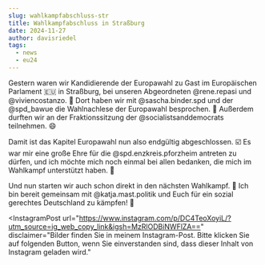 ```yaml
---
slug: wahlkampfabschluss-str
title: Wahlkampfabschluss in Straßburg
date: 2024-11-27
author: davisriedel
tags:
  - news
  - eu24
---
```

Gestern waren wir Kandidierende der Europawahl zu Gast im Europäischen Parlament 🇪🇺 in Straßburg, bei unseren Abgeordneten @rene.repasi und @viviencostanzo. 💪 Dort haben wir mit @sascha.binder.spd und der @spd_bawue die Wahlnachlese der Europawahl besprochen. 🌹 Außerdem durften wir an der Fraktionssitzung der @socialistsanddemocrats teilnehmen. 😄

Damit ist das Kapitel Europawahl nun also endgültig abgeschlossen. ☑️ Es war mir eine große Ehre für die @spd.enzkreis.pforzheim antreten zu dürfen, und ich möchte mich noch einmal bei allen bedanken, die mich im Wahlkampf unterstützt haben. 🙏

Und nun starten wir auch schon direkt in den nächsten Wahlkampf. 🚀 Ich bin bereit gemeinsam mit @katja.mast.politik und Euch für ein sozial gerechtes Deutschland zu kämpfen! 💪

<InstagramPost url="https://www.instagram.com/p/DC4TeoXoyiL/?utm_source=ig_web_copy_link&igsh=MzRlODBiNWFlZA==" disclaimer="Bilder finden Sie in meinem Instagram-Post. Bitte klicken Sie auf folgenden Button, wenn Sie einverstanden sind, dass dieser Inhalt von Instagram geladen wird."
></InstagramPost>
